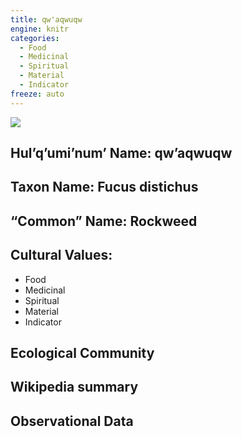 ```yaml
---
title: qw'aqwuqw
engine: knitr
categories:
  - Food
  - Medicinal
  - Spiritual
  - Material
  - Indicator
freeze: auto
---
```

![](https://inaturalist-open-data.s3.amazonaws.com/photos/172523522/medium.jpg)

## **Hul'q'umi'num' Name**: qw'aqwuqw
## **Taxon Name**: Fucus distichus
## **"Common" Name**: Rockweed
## **Cultural Values**:

  - Food
  - Medicinal
  - Spiritual
  - Material
  - Indicator

## **Ecological Community**
## **Wikipedia summary**
## **Observational Data**
